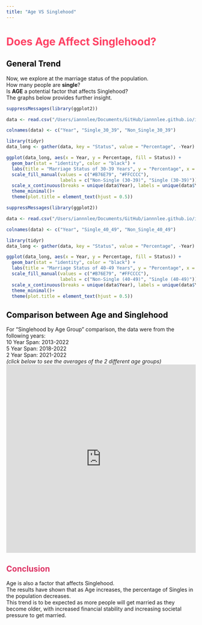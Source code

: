 ```yaml
---
title: "Age VS Singlehood"
---
```


# Does Age Affect Singlehood? {style="color: #FE4164"}

## General Trend {style="color: black"}

Now, we explore at the marriage status of the population. <br> How many people are **single**? <br> Is **AGE** a potential factor that affects Singlehood? <br> The graphs below provides further insight.

```r
suppressMessages(library(ggplot2))

data <- read.csv("/Users/iannnlee/Documents/GitHub/iannnlee.github.io/iannnlee.github.io/clean_data5.csv")

colnames(data) <- c("Year", "Single_30_39", "Non_Single_30_39")

library(tidyr)
data_long <- gather(data, key = "Status", value = "Percentage", -Year)

ggplot(data_long, aes(x = Year, y = Percentage, fill = Status)) +
  geom_bar(stat = "identity", color = "black") +
  labs(title = "Marriage Status of 30-39 Years", y = "Percentage", x = "Year") +
  scale_fill_manual(values = c("#B76E79", "#FFCCCC"), 
                    labels = c("Non-Single (30-39)", "Single (30-39)")) +
  scale_x_continuous(breaks = unique(data$Year), labels = unique(data$Year)) +
  theme_minimal()+
  theme(plot.title = element_text(hjust = 0.5))

```

```r
suppressMessages(library(ggplot2))

data <- read.csv("/Users/iannnlee/Documents/GitHub/iannnlee.github.io/iannnlee.github.io/clean_data6.csv")

colnames(data) <- c("Year", "Single_40_49", "Non_Single_40_49")

library(tidyr)
data_long <- gather(data, key = "Status", value = "Percentage", -Year)

ggplot(data_long, aes(x = Year, y = Percentage, fill = Status)) +
  geom_bar(stat = "identity", color = "black") +
  labs(title = "Marriage Status of 40-49 Years", y = "Percentage", x = "Year") +
  scale_fill_manual(values = c("#B76E79", "#FFCCCC"), 
                    labels = c("Non-Single (40-49)", "Single (40-49)")) +
  scale_x_continuous(breaks = unique(data$Year), labels = unique(data$Year)) +
  theme_minimal()+
  theme(plot.title = element_text(hjust = 0.5))
```

## Comparison between Age and Singlehood {style="color: black"}

For "Singlehood by Age Group" comparison, the data were from the following years: <br> 10 Year Span: 2013-2022 <br> 5 Year Span: 2018-2022 <br> 2 Year Span: 2021-2022 <br> *(click below to see the averages of the 2 different age groups)* <iframe height="500" width="100%" frameborder="no" src="https://iannnlee.shinyapps.io/IanShinyApp2/"> </iframe>

## Conclusion {style="color: #DE3163"}

Age is also a factor that affects Singlehood. <br> The results have shown that as Age increases, the percentage of Singles in the population decreases. <br> This trend is to be expected as more people will get married as they become older, with increased financial stability and increasing societal pressure to get married.
